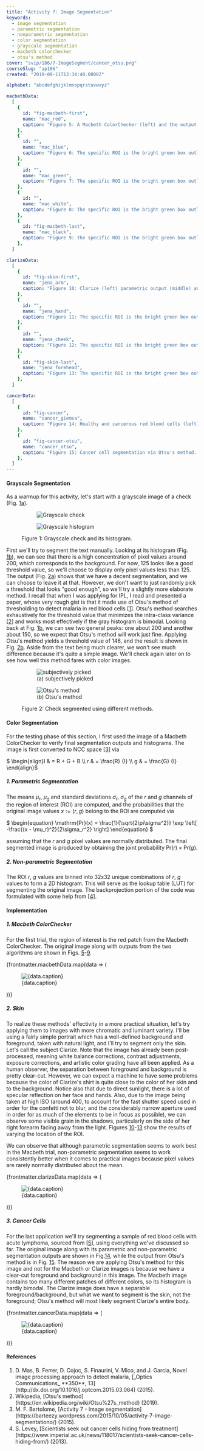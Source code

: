 ```yaml
---
title: "Activity 7: Image Segmentation"
keywords:
  - image segmentation
  - parametric segmentation
  - nonparametric segmentation
  - color segmentation
  - grayscale segmentation
  - macbeth colorchecker
  - otsu's method
cover: "svip/186/7-ImageSegment/cancer_otsu.png"
courseSlug: "ap186"
created: "2019-09-11T13:34:40.0000Z"

alphabet: "abcdefghijklmnopqrstuvwxyz"

macbethData:
  [
    {
      id: "fig-macbeth-first",
      name: "mac_red",
      caption: "Figure 5: A Macbeth ColorChecker (left) and the output from parametric (middle) and non-parametric (right) algorithms. The specific region of interest is the bright green box outlining a portion of the red patch. Both algorithms segment the ROI pretty well, with the non-parametric algorithm appearing to be more sensitive.",
    },
    {
      id: "",
      name: "mac_blue",
      caption: "Figure 6: The specific ROI is the bright green box outlining a portion of the middle blue patch. The parametric algorithm keeps the segmentation confined to the concerned patch, while the non-parametric algorithm is slightly detecting the other blue patches at the ROI's lower-left and upper-right corners.",
    },
    {
      id: "",
      name: "mac_green",
      caption: "Figure 7: The specific ROI is the bright green box outlining the plant on the upper left corner. Both algorithms segmented not only the plant, but also the olive-green patch, as well as some portions on the person's clothes. Closer examination of the original image shows that there are some green reflections off the clothes, suggesting the imaging location is surrounded by a few plants.",
    },
    {
      id: "",
      name: "mac_white",
      caption: "Figure 8: The specific ROI is the bright green box outlining the white patch. The parametric algorithm better confines the segmented area to the white patch, while the non-parametric algorithm segmented the white patch along with the two adjacent gray patches and the person's clothes (which is also generally white).",
    },
    {
      id: "fig-macbeth-last",
      name: "mac_black",
      caption: "Figure 9: The specific ROI is the bright green box outlining a portion of the black patch. Both algorithms segment the black patch along with the ColorChecker's borders and portions of the adjacent gray patches.",
    },
  ]

clarizeData:
  [
    {
      id: "fig-skin-first",
      name: "jena_arm",
      caption: "Figure 10: Clarize (left) parametric output (middle) and non-parametric output (right). The specific ROI is the bright green box outlining a portion of her right forearm. This first attempt was quite good. Again, non-parametric appears to be more sensitive, but both of them fail to account for the regions of the skin with high specular reflection.",
    },
    {
      id: "",
      name: "jena_hand",
      caption: "Figure 11: The specific ROI is the bright green box outlining a portion of her right hand. Once again, non-parametric wins this one as more of the specular regions have been segmented. However, this comes at a cost of segmenting some of the creases on her shirt. The parametric method performs quite poorly as less of the skin has been segmented as compared to Fig. [10](#fig-skin-first).",
    },
    {
      id: "",
      name: "jena_cheek",
      caption: "Figure 12: The specific ROI is the bright green box outlining a portion of her left cheek. Once again, we can observe an improvement in non-parametric segmentation, while parametric segmentation got worse. The non-parametric method was able to segment even more of the regions with high intensity specular reflection, but again, at the cost of segmenting more of the shirt due to their similarity in color.",
    },
    {
      id: "fig-skin-last",
      name: "jena_forehead",
      caption: "Figure 13: The specific ROI is the bright green box outlining a portion of her forehead. This one was able to segment the most skin out of all the sampling ROIs, but also segmented a lot of unwanted pixels. This is because we have captured some of the specular reflection, whose color closely matches that of the background and the shirt.",
    },
  ]

cancerData:
  [
    {
      id: "fig-cancer",
      name: "cancer_giemsa",
      caption: "Figure 14: Healthy and cancerous red blood cells (left) parametric output (middle) and non-parametric output (right). The specific ROI is the bright green box outlining a portion of a giemsa-stained cancerous cell on the top left corner. Notice that both methods perform similarly and manage to capture only the stained cells.",
    },
    {
      id: "fig-cancer-otsu",
      name: "cancer_otsu",
      caption: "Figure 15: Cancer cell segmentation via Otsu's method. At first glance, this does method does not seem to be appropriate as it segments all the cells. However, according to [1], healthy RBCs can be characterized as hollow, torus-like shapes when they are Otsu-thresholded; if a significant amount of the RBC's nucleus is segmented, that could indicate something wrong with the cell. In the image, we can see that the cancerous cells are completely segmented, so we can say from this interpretation that Otsu's method is a valid segmentation algorithm for applications such as this.",
    },
  ]
---
```



#### Grayscale Segmentation

As a warmup for this activity, let's start with a grayscale image of a check (Fig. [1a](#fig-check-orig)).

<figure
  class="container mx-auto grid grid-cols-1 items-center gap-4 md:grid-cols-2"
  id="fig-check"
>
  <figure id="fig-check-orig">
    <img
      src={buildCldUrl("svip/186/7-ImageSegment/grayscale_check")}
      alt="Grayscale check"
      class="w-full"
    />
  </figure>
  <figure id="fig-check-hist">
    <img
      src={buildCldUrl("svip/186/7-ImageSegment/check_hist")}
      alt="Grayscale histogram"
    />
  </figure>
  <figcaption class="figcaption col-span-2">
    Figure 1: Grayscale check and its histogram.
  </figcaption>
</figure>

First we'll try to segment the text manually. Looking at its histogram
(Fig. [1b](#fig-check-hist)), we can see that there is a high concentration of pixel values around 200,
which corresponds to the background. For now, 125 looks like a good threshold
value, so we'll choose to display only pixel values less than 125. The output
(Fig. [2a](#fig-check-seg-random)) shows that we have a decent
segmentation, and we can choose to leave it at that. However, we don't want to
just randomly pick a threshold that looks "good enough", so we'll try a
slightly more elaborate method. I recall that when I was applying for IPL, I
read and presented a paper, whose very rough gist is that it made use of
Otsu's method of thresholding to detect malaria in red blood cells [[1](#Mas2015)].
Otsu's method searches exhaustively for the threshold value that minimizes
the intra-class variance [[2](#Wiki2019)] and works most effectively if the gray histogram is bimodal.
Looking back at Fig. [1b](#fig-check-hist), we can see two general peaks: one about 200
and another about 150, so we expect that Otsu's method will work just fine.
Applying Otsu's method yields a threshold value of 146, and the result is
shown in Fig. [2b](#fig-check-seg-otsu). Aside from the text
being much clearer, we won't see much difference because it's quite a simple
image. We'll check again later on to see how well this method fares with
color images.

<figure
  class="container mx-auto grid grid-cols-1 items-center gap-4 md:grid-cols-2"
  id="fig-check-seg"
>
  <figure id="fig-check-seg-random">
    <img
      src={buildCldUrl("svip/186/7-ImageSegment/check_thres125")}
      alt="subjectively picked"
    />
    <figcaption class="text-center">(a) subjectively picked</figcaption>
  </figure>
  <figure id="fig-check-seg-otsu">
    <img
      src={buildCldUrl("svip/186/7-ImageSegment/check_otsu")}
      alt="Otsu's method"
    />
    <figcaption class="text-center">(b) Otsu's method</figcaption>
  </figure>
  <figcaption class="figcaption col-span-2">
    Figure 2: Check segmented using different methods.
  </figcaption>
</figure>

#### Color Segmentation

For the testing phase of this section, I first used the image of a Macbeth
ColorChecker to verify final segmentation outputs and histograms. The image is
first converted to NCC space [[3](#Soriano2019)] via

<span id="eq-ncc" className="mx-auto">
  $ \begin{align}I & = R + G + B \\ r & = \frac{R}
  {I} \\ g & = \frac{G}
  {I} \end{align}$
</span>

##### 1. Parametric Segmentation

The means $\mu_r$, $\mu_g$ and standard
deviations $\sigma_r$, $\sigma_g$ of the
$r$ and $g$ channels of the region of interest (ROI) are computed, and the
probabilities that the original image values $x := (r, g)$
belong to the ROI are computed via

<span id="eq-param" className="mx-auto">
    $
    \begin{equation}
    \mathrm{Pr}(x) = \frac{1}{\sqrt{2\pi\sigma^2}} \exp \left[ -\frac{(x - \mu_r)^2}{2\sigma_r^2} \right]
    \end{equation}
    $
</span>

assuming that the $r$ and $g$ pixel values are normally distributed. The final segmented
image is produced by obtaining the joint probability $\textrm{Pr}(r) \times \textrm{Pr}(g)$.

##### 2. Non-parametric Segmentation

The ROI $r$, $g$ values are binned into 32x32 unique combinations of $r$, $g$
values to form a 2D histogram. This will serve as the lookup table (LUT)
for segmenting the original image. The backprojection portion of the code
was formulated with some help from [[4](#Bartolome2015)].

#### Implementation

##### 1. Macbeth ColorChecker

For the first trial, the region of interest is the red patch from the Macbeth ColorChecker. The original
image along with outputs from the two algorithms are shown in Figs. [5](#fig-macbeth-first)-[9](#fig-macbeth-last).

{frontmatter.macbethData.map(data => (

<figure class="container mx-auto">
  <img
    src={buildCldUrl(`svip/186/7-ImageSegment/${data.name}_out`)}
    alt={data.caption}
  />
  <figcaption class="text-center">{data.caption}</figcaption>
</figure>
))}

##### 2. Skin

To realize these methods' effectivity in a more practical situation, let's try applying them to images with
more chromatic and luminant variety. I'll be using a fairly simple portrait which has a well-defined
background and foreground, taken with natural light, and I'll try to segment only the skin. Let's call the
subject Clarize. Note that the image has already been post-processed, meaning white balance corrections,
contrast adjustments, exposure corrections, and artistic color grading have all been applied. As a human
observer, the separation between foreground and background is pretty clear-cut. However, we can expect a
machine to have some problems because the color of Clarize's shirt is quite close to the color of her skin
and to the background. Notice also that due to direct sunlight, there is a lot of specular reflection on her
face and hands. Also, due to the image being taken at high ISO (around 400, to account for the fast shutter
speed used in order for the confetti not to blur, and the considerably narrow aperture used in order for as
much of the elements to be in focus as possible), we can observe some visible grain in the shadows,
particularly on the side of her right forearm facing away from the light. Figures
[10](#fig-skin-first)-[13](#fig-skin-last) show the results of varying the location of the ROI.

We can observe that although parametric segmentation seems to work best in the Macbeth trial, non-parametric
segmentation seems to work consistently better when it comes to practical images because pixel values are
rarely normally distributed about the mean.

{frontmatter.clarizeData.map(data => (

<figure class="container mx-auto">
  <img
    src={buildCldUrl(`svip/186/7-ImageSegment/${data.name}_out`)}
    alt={data.caption}
  />
  <figcaption class="text-center">{data.caption}</figcaption>
</figure>
))}

##### 3. Cancer Cells

For the last application we'll try segmenting a sample of red blood cells with acute lymphoma, sourced
from [[5](#Levey2013)], using everything we've discussed so far. The original image along with its parametric and
non-parametric segmentation outputs are shown in Fig.[14](#fig-cancer), while the output from Otsu's
method is in Fig. [15](#fig-cancer-otsu). The reason we are applying Otsu's method for this
image and not for the Macbeth or Clarize images is because we have a clear-cut foreground and background in
this image. The Macbeth image contains too many different patches of different colors, so its histogram is
hardly bimodal. The Clarize image does have a separable foreground/background, but what we want to segment
is the skin, not the foreground; Otsu's method will most likely segment Clarize's entire body.

{frontmatter.cancerData.map(data => (

<figure class="container mx-auto">
  <img
    src={buildCldUrl(`svip/186/7-ImageSegment/${data.name}`)}
    alt={data.caption}
    class="mx-auto"
  />
  <figcaption class="text-center">{data.caption}</figcaption>
</figure>
))}

#### References

<ol class="reference">
  <li id="Mas2015">
    D. Mas, B. Ferrer, D. Cojoc, S. Finaurini, V. Mico, and J. Garcia, Novel
    image processing approach to detect malaria, [_Optics Communications_
    **350**, 13](http://dx.doi.org/10.1016/j.optcom.2015.03.064) (2015).
  </li>
  <li id="Wiki2019">
    Wikipedia, [Otsu's method](https://en.wikipedia.org/wiki/Otsu%27s_method)
    (2019).
  </li>
  <li id="Bartolome2015">
    M. F. Bartolome, [Activity 7 - Image
    segmentation](https://barteezy.wordpress.com/2015/10/05/activity-7-image-segmentationo/)
    (2015).
  </li>
  <li id="Levey2013">
    S. Levey, [Scientists seek out cancer cells hiding from
    treatment](https://www.imperial.ac.uk/news/118017/scientists-seek-cancer-cells-hiding-from/)
    (2013).
  </li>
</ol>
